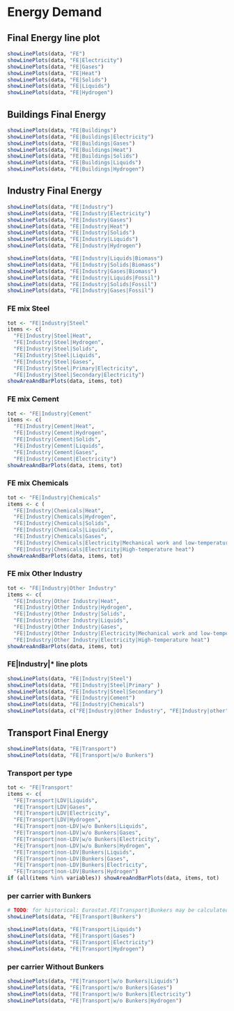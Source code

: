 # Energy Demand
## Final Energy line plot
```r
showLinePlots(data, "FE")
showLinePlots(data, "FE|Electricity")
showLinePlots(data, "FE|Gases")
showLinePlots(data, "FE|Heat")
showLinePlots(data, "FE|Solids")
showLinePlots(data, "FE|Liquids")
showLinePlots(data, "FE|Hydrogen")
```

## Buildings Final Energy
```r
showLinePlots(data, "FE|Buildings")
showLinePlots(data, "FE|Buildings|Electricity")
showLinePlots(data, "FE|Buildings|Gases")
showLinePlots(data, "FE|Buildings|Heat")
showLinePlots(data, "FE|Buildings|Solids")
showLinePlots(data, "FE|Buildings|Liquids")
showLinePlots(data, "FE|Buildings|Hydrogen")
```

## Industry Final Energy
```r
showLinePlots(data, "FE|Industry")
showLinePlots(data, "FE|Industry|Electricity")
showLinePlots(data, "FE|Industry|Gases")
showLinePlots(data, "FE|Industry|Heat")
showLinePlots(data, "FE|Industry|Solids")
showLinePlots(data, "FE|Industry|Liquids")
showLinePlots(data, "FE|Industry|Hydrogen")
``` 

```r
showLinePlots(data, "FE|Industry|Liquids|Biomass")
showLinePlots(data, "FE|Industry|Solids|Biomass")
showLinePlots(data, "FE|Industry|Gases|Biomass")
showLinePlots(data, "FE|Industry|Liquids|Fossil")
showLinePlots(data, "FE|Industry|Solids|Fossil")
showLinePlots(data, "FE|Industry|Gases|Fossil")
```


### FE mix Steel
```r
tot <- "FE|Industry|Steel"
items <- c(
  "FE|Industry|Steel|Heat",
  "FE|Industry|Steel|Hydrogen",
  "FE|Industry|Steel|Solids",
  "FE|Industry|Steel|Liquids",
  "FE|Industry|Steel|Gases",
  "FE|Industry|Steel|Primary|Electricity",
  "FE|Industry|Steel|Secondary|Electricity")
showAreaAndBarPlots(data, items, tot)
```

### FE mix Cement
```r
tot <- "FE|Industry|Cement"
items <- c(
  "FE|Industry|Cement|Heat",
  "FE|Industry|Cement|Hydrogen",
  "FE|Industry|Cement|Solids",
  "FE|Industry|Cement|Liquids",
  "FE|Industry|Cement|Gases",
  "FE|Industry|Cement|Electricity")
showAreaAndBarPlots(data, items, tot)
```

### FE mix Chemicals
```r
tot <- "FE|Industry|Chemicals"
items <- c (
  "FE|Industry|Chemicals|Heat",
  "FE|Industry|Chemicals|Hydrogen",
  "FE|Industry|Chemicals|Solids",
  "FE|Industry|Chemicals|Liquids",
  "FE|Industry|Chemicals|Gases",
  "FE|Industry|Chemicals|Electricity|Mechanical work and low-temperature heat",
  "FE|Industry|Chemicals|Electricity|High-temperature heat")
showAreaAndBarPlots(data, items, tot)
```

### FE mix Other Industry
```r
tot <- "FE|Industry|Other Industry"
items <- c(
  "FE|Industry|Other Industry|Heat",
  "FE|Industry|Other Industry|Hydrogen",
  "FE|Industry|Other Industry|Solids",
  "FE|Industry|Other Industry|Liquids",
  "FE|Industry|Other Industry|Gases",
  "FE|Industry|Other Industry|Electricity|Mechanical work and low-temperature heat",
  "FE|Industry|Other Industry|Electricity|High-temperature heat")
showAreaAndBarPlots(data, items, tot)
```

### FE|Industry|* line plots
```r
showLinePlots(data, "FE|Industry|Steel")
showLinePlots(data, "FE|Industry|Steel|Primary" )
showLinePlots(data, "FE|Industry|Steel|Secondary")
showLinePlots(data, "FE|Industry|Cement")
showLinePlots(data, "FE|Industry|Chemicals")
showLinePlots(data, c("FE|Industry|Other Industry", "FE|Industry|other"))
```

## Transport Final Energy 
```r
showLinePlots(data, "FE|Transport")
showLinePlots(data, "FE|Transport|w/o Bunkers")
```

### Transport per type
```r
tot <- "FE|Transport"
items <- c(
  "FE|Transport|LDV|Liquids",
  "FE|Transport|LDV|Gases",
  "FE|Transport|LDV|Electricity",
  "FE|Transport|LDV|Hydrogen",
  "FE|Transport|non-LDV|w/o Bunkers|Liquids",
  "FE|Transport|non-LDV|w/o Bunkers|Gases",
  "FE|Transport|non-LDV|w/o Bunkers|Electricity",
  "FE|Transport|non-LDV|w/o Bunkers|Hydrogen",
  "FE|Transport|non-LDV|Bunkers|Liquids",
  "FE|Transport|non-LDV|Bunkers|Gases",
  "FE|Transport|non-LDV|Bunkers|Electricity",
  "FE|Transport|non-LDV|Bunkers|Hydrogen")
if (all(items %in% variables)) showAreaAndBarPlots(data, items, tot)
```

### per carrier with Bunkers

```r
# TODO: for historical: Eurostat.FE|Transport|Bunkers may be calculated as FE|Transport w/ Bunkers - FE|Transport. But Eurostat.FE|Transport may not exist
showLinePlots(data, "FE|Transport|Bunkers")
```
```r
showLinePlots(data, "FE|Transport|Liquids")
showLinePlots(data, "FE|Transport|Gases")
showLinePlots(data, "FE|Transport|Electricity")
showLinePlots(data, "FE|Transport|Hydrogen")
```

### per carrier Without Bunkers
```r
showLinePlots(data, "FE|Transport|w/o Bunkers|Liquids")
showLinePlots(data, "FE|Transport|w/o Bunkers|Gases")
showLinePlots(data, "FE|Transport|w/o Bunkers|Electricity")
showLinePlots(data, "FE|Transport|w/o Bunkers|Hydrogen")
```


